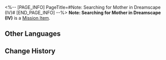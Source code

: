 <%-- [PAGE_INFO]
PageTitle=#Note: Searching for Mother in Dreamscape (IV)#
[END_PAGE_INFO] --%>
{{Item Infobox
|id          = 140428
|image       = Item Note- Searching for Mother in Dreamscape (IV).png
|type        = Mission Item
|invCategory = Missions
|rarity      = 3
|effect      = 
|description = In the end, the father and daughter locate their long-lost wife and mother at the hotel in the Dreamscape. However, she refuses to reunite with her family. Following a heartrending conversation, the father and daughter leave the dream world in frustration, leaving you wondering if you will ever encounter them in reality...
}}
'''Note: Searching for Mother in Dreamscape (IV)''' is a [[Mission Item]].

==Other Languages==
{{Other Languages
|en   = Note: Searching for Mother in Dreamscape (IV)
|zhs  = 笔记：梦境寻母记•四
|zht  = 筆記：夢境尋母記•四
|ja   = ノート：夢境での母探し・4
|ko   = 노트: 꿈세계에서 엄마를 찾아•4
|es   = Nota: Buscando a mamá en el paisaje onírico IV
|fr   = Note&nbsp;: À la recherche d'une mère dans le Pays des rêves&nbsp;(IV)
|ru   = Записка: В поисках матери в Мире грёз IV
|th   = บันทึก: การตามหาแม่ในแดนฝัน 4
|vi   = Ghi chú: Tìm Mẹ Trong Mơ - 4
|de   = Notiz: Suche nach der Mutter in der Traumlandschaft (Ⅳ)
|id   = Catatan: Mencari Ibu di Dunia Mimpi 4
|pt   = Anotação: Procurando por Minha Mãe no Mundonírico (IV)
}}

==Change History==
{{Change History|2.0}}